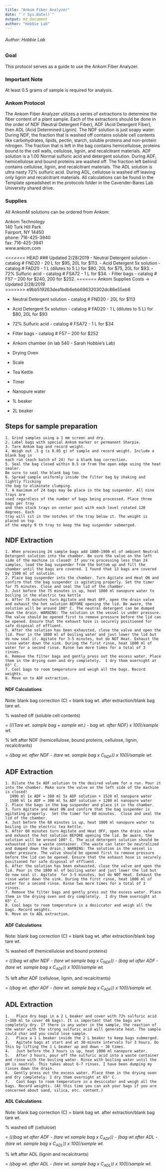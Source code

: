 ---
title: "Ankom Fiber Analyzer"
date: "`r Sys.Date()`"
output: md_document
author: "Hobbie Lab"
---

###### Author: Hobbie Lab

### Goal

This protocol serves as a guide to use the Ankom Fiber Analyzer.

### Important Note
At least 0.5 grams of sample is required for analysis.

### Ankom Protocol

The Ankom Fiber Analyzer utilizes a series of extractions to determine the fiber 
content of a plant sample. Each of the extractions should be done in the order 
of NDF (Neutral Detergent Fiber), ADF (Acid Detergent Fiber), then ADL 
(Acid Determined Lignin). The NDF solution is just soapy water. During NDF, 
the fraction that is washed off contains soluble cell contents like carbohydrates, 
lipids, pectin, starch, soluble proteins and non-protein nitrogen. The fraction 
that is left in the bag contains hemicellulose, proteins bound to the cell walls, 
cellulose, lignin, and recalcitrant materials. ADF solution is a 1.00 Normal 
sulfuric acid and detergent solution. During ADF, hemicellulose and bound proteins 
are washed off. The fraction left behind contains cellulose, lignin, and recalcitrant 
materials. The ADL solution is ultra nasty 72% sulfuric acid. During ADL, 
cellulose is washed off leaving only lignin and recalcitrant materials.  All 
calculations can be found in the Template spreadsheet in the protocols folder in the Cavender-Bares Lab University shared drive.

### Supplies
All AnkomM solutions can be ordered from Ankom:  

Ankom Technology  
140 Turk Hill Park  
Fairport, NY 14450  
phone: 716-425-3940  
fax: 716-425-3941  
www.ankom.com  

<<<<<<< HEAD
### Updated 2/28/2019
- Neutral Detergent solution - catalog # FND20 - 20 L for $95, 20L for $113.
- Acid Detergent 5x solution - catalog # FAD20 - 1 L (dilutes to 5 L) for $80, 20L for $75, 20L for $93.
- 72% Sulfuric acid - catalog # FSA72 - 1 L for $34.
- Filter bags - catalog # F57 – 200 for $240, 200 for $252.
=======
Ankom Supplies Costs -> Updated 2/28/2019  
>>>>>>> e9bb519263dea1bdb6ebb696320302dc86e55eb6

* Neutral Detergent solution - catalog # FND20 - 20L for $113
* Acid Detergent 5x solution - catalog # FAD20 - 1 L (dilutes to 5 L) for $80, 20L for $93
* 72% Sulfuric acid - catalog # FSA72 - 1 L for $34
* Filter bags - catalog # F57 – 200 for $252  

* Ankom chamber (in lab 540 - Sarah Hobbie's Lab)
* Drying Oven
* Scale
* Tea Kettle
* Timer
* Nanopure water
* 1L beaker
* 2L beaker


## Steps for sample preparation
```
1. Grind samples using a 1 mm screen and dry.
2. Label bags with special Ankom marker or permanent Sharpie.
3. Tare Ankom bag and record weight.
4. Weigh out .5 g (± 0.05 g) of sample and record weight. Include a blank bag in 
each run (each batch of 24) for a blank bag correction.
5. Seal the bag closed within 0.5 cm from the open edge using the heat sealer. 
Be sure to seal the blank bag too.
6. Spread sample uniformly inside the filter bag by shaking and lightly flicking 
the bag to eliminate clumping.
7. A maximum of 24 bags may be place in the bag suspender. All nine trays are 
used regardless of the number of bags being processed. Place three bags per tray 
and then stack trays on center post with each level rotated 120 degrees. Each 
tray will sit in the notches of the tray below it. The weight is placed on top 
of the empty 9 th tray to keep the bag suspender submerged.
```

## NDF Extraction
```
1. When processing 24 sample bags add 1800-1900 ml of ambient Neutral Detergent solution into the chamber. Be sure the valve on the left side of the machine is closed! If you're processing less than 24 samples, load the bag suspender from the bottom up and fill the chamber until the bags are covered. I found that 13 bags are covered by 1500 ml of solution.
2. Place bag suspender into the chamber. Turn Agitate and Heat ON and confirm that the bag suspender is agitating properly. Set the timer for 75 minutes. Close and seal the lid of the chamber.
3. Just before the 75 minutes is up, heat 1800 ml nanopure water to boiling in the electric tea kettle
4. After 75 minutes turn Agitate and Heat OFF, open the drain valve and exhaust the hot solution BEFORE opening the lid. Be aware, the solution will be around 100° C. The neutral detergent can be dumped down the drain. WARNING: The solution in the vessel is under pressure. The valve should be opened first to remove pressure before the lid can be opened. Ensure that the exhaust hose is securely positioned for safe disposal of effluent.
5. After the solution has been exhausted, close the valve and open the lid. Pour in the 1800 ml of boiling water and just lower the lid but do now seal it. Agitate for 3-5 minutes, but do NOT Heat. Exhaust the rinse water down the sink. During the first rinse, heat 1800 ml of water for a second rinse. Rinse two more times for a total of 3 rinses.
6. Remove the filter bags and gently press out the excess water. Place them in the drying oven and dry completely.  I dry them overnight at 65° C.
7. Cool bags to room temperature and weigh all the bags. Record weights.
8. Move on to ADF extraction.
```
#### NDF Calculations  

Note: blank bag correction (C) = blank bag wt. after extraction/blank bag tare wt.  
                      
% washed off (soluble cell contents)  

  *= (((Tare wt. sample bag + sample wt.) - bag wt. after NDF) x 100)/sample wt.*  
                                 
% left after NDF (hemicellulose, bound proteins, cellulose, lignin, recalcitrants)  

  *= ((bag wt. after NDF - (tare wt. sample bag x C~NDF~)) x 100)/sample wt.*

## ADF Extraction
```
1. Dilute the 5x ADF solution to the desired volume for a run. Pour it into the chamber. Make sure the valve on the left side of the machine is closed! 
  1900 ml 1x ADF = 380 ml 5x ADF solution + 1520 ml nanopure water 
  1500 ml 1x ADF = 300 ml 5x ADF solution + 1200 ml nanopure water
2. Place the bags in the bag suspender and place it in the chamber.
3. Turn Agitate and Heat ON and confirm that the bag suspender is agitating properly.  Set the timer for 60 minutes.  Close and seal the lid of the chamber.
4. Just before the 60 minutes is up, heat 1800 ml nanopure water to boiling in the electric tea kettle.
5. After 60 minutes turn Agitate and Heat OFF, open the drain valve and exhaust the hot solution BEFORE opening the lid. Be aware, the solution will be around 100° C. The acid detergent solution should be exhausted into a waste container. (The waste can later be neutralized and dumped down the drain.) WARNING: The solution in the vessel is under pressure. The valve should be opened first to remove pressure before the lid can be opened. Ensure that the exhaust hose is securely positioned for safe disposal of effluent.
6. After the solution has been exhausted, close the valve and open the lid. Pour in the 1800 ml of boiling water and just lower the lid but do now seal it. Agitate  for 3-5 minutes, but do NOT Heat. Exhaust the rinse water down the sink. During the first rinse, heat 1800 ml of water for a second rinse. Rinse two more times for a total of 3 rinses.
7. Remove the filter bags and gently press out the excess water. Place them in the drying oven and dry completely.  I dry them overnight at 65° C.
8. Cool bags to room temperature in a desiccator and weigh all the bags. Record weights.
9. Move on to ADL extraction.
```
#### ADF Calculations

Note: blank bag correction (C) = blank bag wt. after extraction/blank bag tare wt.  
                                    

% washed off (hemicellulose and bound proteins)

  *= (((bag wt after NDF - (tare wt sample bag x C~NDF~)) - (bag wt after ADF - (tare wt. sample bag x C~ADF~)) x 100)/sample wt.*  


% left after ADF (cellulose, lignin, and recalcitrants)  

  *= ((bag wt. after ADF - (tare wt. sample bag x C~ADF~)) x 100)/sample wt.*                           

## ADL Extraction
```
1.   Place dry bags in a 2 L beaker and cover with 72% sulfuric acid (~300 ml to cover 48 bags). It is important that the bags are completely dry. If there is any water in the sample, the reaction of the water with the strong sulfuric acid will generate heat. The sample could char and you could lose sample.
2.   Place a 1 L beaker inside the 2 L beaker to keep bags submerged.
3.   Agitate bags at start and at 30-minute intervals for 3 hours. Do this by lifting the 1 L beaker up and down ~ 30 times.
4.   Just before the 3 hours is up, heat 1000 ml nanopure water.
5.   After 3 hours, pour off the sulfuric acid into a waste container and rinse with the boiling water. Rinse with boiling water until the pH is neutral. This takes about 6-7 rinses. I have been dumping my rinses down the drain.
6.	Gently press out the excess water. Place them in the drying oven and dry completely. I dry them overnight at 65° C.
7.   Cool bags to room temperature in a desiccator and weigh all the bags. Record weights. (At this time you can ash your bags if you are concerned about sand, silica, etc. content.)
```
#### ADL Calculations

Note: blank bag correction (C) = blank bag wt. after extraction/blank bag tare wt.
                                     
% washed off (cellulose)  

  *= (((bag wt after ADF - (tare wt sample bag x C~ADF~)) - (bag wt after ADL - (tare wt. sample bag x C~ADL~)) x 100)/sample wt.*  
                                         
% left after ADL (lignin and recalcitrants)  

  *= ((bag wt. after ADL - (tare wt. sample bag x C~ADL~)) x 100)/sample wt.*         
